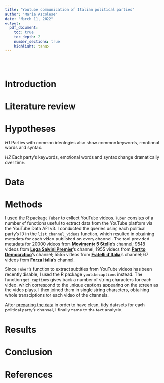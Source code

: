 ```yaml
---
title: "Youtube communication of Italian political parties"
author: "Maria Ascolese"
date: "March 11, 2022"
output:
  pdf_document:
    toc: true
    toc_depth: 2
    number_sections: true
    highlight: tango
---
```


```r

```

<br> 

# Introduction



# Literature review



# Hypotheses

*H1* Parties with common ideologies also show common keywords, emotional words and syntax.

*H2* Each party's keywords, emotional words and syntax change dramatically over time.


# Data



# Methods
I used the R package `Tuber` to collect YouTube videos. `Tuber` consists of a number of functions useful to extract data from the YouTube platform via the YouTube Data API v3. I conducted the queries using each political party's ID in the `list_channel_videos` function, which resulted in obtaining metadata for each video published on every channel. The tool provided metadata for 20000 videos from [**Movimento 5 Stelle**](https://www.youtube.com/user/M5SParlamento)'s channel; 9548 videos from [**Lega Salvini Premier**](https://www.youtube.com/c/LegaSalviniPremier)'s channel; 1955 videos from [**Partito Democratico**](https://www.youtube.com/c/PartitoDemocratico)'s channel; 5555 videos from [**Fratelli d'Italia**](https://www.youtube.com/c/FratellidItaliaAN)'s channel; 67 videos from [**Forza Italia**](https://www.youtube.com/c/forzaitalia)'s channel.

Since `Tuber`'s function to extract subtitles from YouTube videos has been recently disable, I used the R package `youtubecaptions` instead. The function `get_captions` gives back a number of string characters for each video, which correspond to the unique captions appearing on the screen as the video plays. I then joined them in single string characters, obtaining whole transciptions for each video of the channels.

After [preparing the data](https://github.com/DataAccess2020/YT-API/blob/main/Scripts/01_data_preparation.R) in order to have clean, tidy datasets for each political party's channel, I finally came to the text analysis.




# Results



# Conclusion



# References
